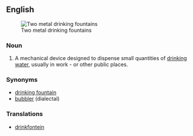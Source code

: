 ==English==
[[Image:Water fountains - two stainless steel.jpg|thumb|Two metal drinking fountains]]

===Noun===
{{en-noun}}

# A mechanical device designed to dispense small quantities of [[drinking water]], usually in work - or other public places.

===Synonyms===
* [[drinking fountain]]
* [[bubbler]] (dialectal)

===Translations===
{{rfc-level|Translations at L3+ (AutoFormat would have corrected level of Synonyms)}}
* [[drinkfontein]]